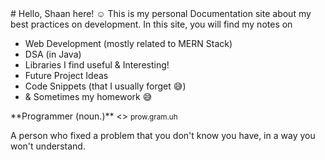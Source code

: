 
<RoughNotation type="underline" color="red" show="true">
  # Hello, Shaan here! ☺️
</RoughNotation>
This is my personal Documentation site about my best practices on development. In
this site, you will find my notes on
<ul>
  <li>Web Development (mostly related to MERN Stack)</li>
  <li>DSA (in Java)</li>
  <li>Libraries I find useful & Interesting!</li>
  <li>Future Project Ideas</li>
  <li>Code Snippets (that I usually forget 😅)</li>
  <li>& Sometimes my homework 😅</li>
</ul>
<Callout emoji="👨‍💻">
  **Programmer (noun.)**
  <>
    <small>prow.gram.uh</small>
  </>
  <p style={{ marginTop: '0.5rem' }}>
    A person who fixed a problem that you don't know you have, in a way you
    won't understand.
  </p>
</Callout>
